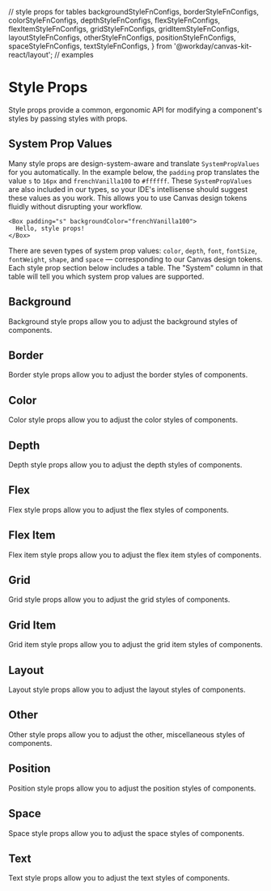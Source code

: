 // style props for tables
  backgroundStyleFnConfigs,
  borderStyleFnConfigs,
  colorStyleFnConfigs,
  depthStyleFnConfigs,
  flexStyleFnConfigs,
  flexItemStyleFnConfigs,
  gridStyleFnConfigs,
  gridItemStyleFnConfigs,
  layoutStyleFnConfigs,
  otherStyleFnConfigs,
  positionStyleFnConfigs,
  spaceStyleFnConfigs,
  textStyleFnConfigs,
} from '@workday/canvas-kit-react/layout';
// examples

<Meta title="Features/Style Props" />

# Style Props

Style props provide a common, ergonomic API for modifying a component's styles by passing styles
with props.

## System Prop Values

Many style props are design-system-aware and translate `SystemPropValues` for you automatically. In
the example below, the `padding` prop translates the value `s` to `16px` and `frenchVanilla100` to
`#ffffff`. These `SystemPropValues` are also included in our types, so your IDE's intellisense
should suggest these values as you work. This allows you to use Canvas design tokens fluidly without
disrupting your workflow.

```tsx
<Box padding="s" backgroundColor="frenchVanilla100">
  Hello, style props!
</Box>
```

There are seven types of system prop values: `color`, `depth`, `font`, `fontSize`, `fontWeight`,
`shape`, and `space` — corresponding to our Canvas design tokens. Each style prop section below
includes a table. The "System" column in that table will tell you which system prop values are
supported.

## Background

Background style props allow you to adjust the background styles of components.

<ExampleCodeBlock code={BackgroundExample} />
<StylePropsTable styleProps={backgroundStyleFnConfigs} />

## Border

Border style props allow you to adjust the border styles of components.

<ExampleCodeBlock code={BorderExample} />
<StylePropsTable styleProps={borderStyleFnConfigs} />

## Color

Color style props allow you to adjust the color styles of components.

<ExampleCodeBlock code={ColorExample} />
<StylePropsTable styleProps={colorStyleFnConfigs} />

## Depth

Depth style props allow you to adjust the depth styles of components.

<ExampleCodeBlock code={DepthExample} />
<StylePropsTable styleProps={depthStyleFnConfigs} />

## Flex

Flex style props allow you to adjust the flex styles of components.

<ExampleCodeBlock code={FlexExample} />
<StylePropsTable styleProps={flexStyleFnConfigs} />

## Flex Item

Flex item style props allow you to adjust the flex item styles of components.

<ExampleCodeBlock code={FlexItemExample} />
<StylePropsTable styleProps={flexItemStyleFnConfigs} />

## Grid

Grid style props allow you to adjust the grid styles of components.

<ExampleCodeBlock code={GridExample} />
<StylePropsTable styleProps={gridStyleFnConfigs} />

## Grid Item

Grid item style props allow you to adjust the grid item styles of components.

<ExampleCodeBlock code={GridItemExample} />
<StylePropsTable styleProps={gridItemStyleFnConfigs} />

## Layout

Layout style props allow you to adjust the layout styles of components.

<ExampleCodeBlock code={LayoutExample} />
<StylePropsTable styleProps={layoutStyleFnConfigs} />

## Other

Other style props allow you to adjust the other, miscellaneous styles of components.

<ExampleCodeBlock code={OtherExample} />
<StylePropsTable styleProps={otherStyleFnConfigs} />

## Position

Position style props allow you to adjust the position styles of components.

<ExampleCodeBlock code={PositionExample} />
<StylePropsTable styleProps={positionStyleFnConfigs} />

## Space

Space style props allow you to adjust the space styles of components.

<ExampleCodeBlock code={SpaceExample} />
<StylePropsTable styleProps={spaceStyleFnConfigs} />

## Text

Text style props allow you to adjust the text styles of components.

<ExampleCodeBlock code={TextExample} />
<StylePropsTable styleProps={textStyleFnConfigs} />
